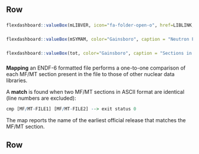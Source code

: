 
Row {}
-------------------------------------

### {data-width=200}
```r
flexdashboard::valueBox(mLIBVER, icon="fa-folder-open-o", href=LIBLINK, color=as.character(my_colors[mLIBVER]), caption = paste(" Released in ", libdates[mLIBVER]))

```   

### {data-width=160}
```r
flexdashboard::valueBox(mSYMAM, color="Gainsboro", caption = "Neutron File")

```   


### {data-width=128}
```r
flexdashboard::valueBox(tot, color="Gainsboro", caption = "Sections in file")

```   

### {data-width=512}

**Mapping** an ENDF-6 formatted file performs a one-to-one comparison of each MF/MT section present in the file to those of other nuclear data libraries.

A **match** is found when two MF/MT sections in ASCII format are identical (line numbers are excluded):
```r
cmp [MF/MT-FILE1] [MF/MT-FILE2] --> exit status 0
```

The map reports the name of the earliest official release that matches the MF/MT section.



Row {}
-------------------------------------

